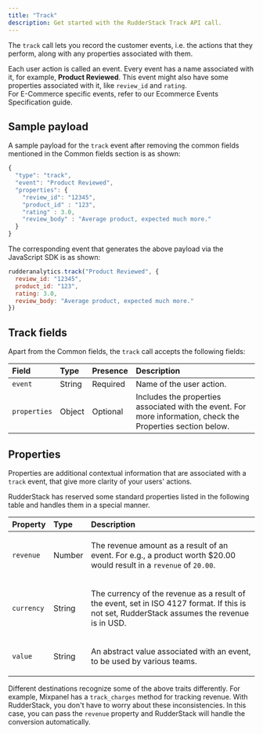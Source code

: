 ```yaml
---
title: "Track"
description: Get started with the RudderStack Track API call.
---
```


The `track` call lets you record the customer events, i.e. the actions that they perform, along with any properties associated with them.

<div class="infoBlock">
Each user action is called an event. Every event has a name associated with it, for example, <strong>Product Reviewed</strong>. This event might also have some properties associated with it, like <code class="inline-code">review_id</code> and <code class="inline-code">rating</code>.
</div>

<div class="successBlock">
For E-Commerce specific events, refer to our <Link to="/event-spec/ecommerce-events-spec/">Ecommerce Events Specification</Link> guide.
</div>

## Sample payload

A sample payload for the `track` event after removing the common fields mentioned in the <Link to="/event-spec/standard-events/common-fields/">Common fields</Link> section is as shown:

```javascript
{
  "type": "track",
  "event": "Product Reviewed",
  "properties": {
    "review_id": "12345",
    "product_id" : "123",
    "rating" : 3.0,
    "review_body" : "Average product, expected much more."
  }
}
```

The corresponding event that generates the above payload via the <Link to="/sources/event-streams/sdks/rudderstack-javascript-sdk/">JavaScript SDK</Link> is as shown:

```javascript
rudderanalytics.track("Product Reviewed", {
  review_id: "12345",
  product_id: "123",
  rating: 3.0,
  review_body: "Average product, expected much more."
})
```

## Track fields

Apart from the <Link to="/event-spec/standard-events/common-fields/">Common fields</Link>, the `track` call accepts the following fields:

| **Field**    | **Type** | **Presence** | **Description**                                                                                                  |
| :----------- | :------- | :----------- | :--------------------------------------------------------------------------------------------------------------- |
| `event`      | String   | Required     | Name of the user action.                                                                                         |
| `properties` | Object   | Optional     | Includes the properties associated with the event. For more information, check the <Link to="#properties">Properties</Link> section below. |

## Properties

Properties are additional contextual information that are associated with a `track` event, that give more clarity of your users' actions.

RudderStack has reserved some standard properties listed in the following table and handles them in a special manner.

<table>
  <thead>
    <tr>
      <th style="text-align:left">
        <b>Property</b>
      </th>
      <th style="text-align:left">
        <b>Type</b>
      </th>
      <th style="text-align:left">
        <b>Description</b>
      </th>
    </tr>
  </thead>
  <tbody>
    <tr>
      <td style="text-align:left">
        <code class="inline-code">revenue</code>
      </td>
      <td style="text-align:left">Number</td>
      <td style="text-align:left">
        <p>The revenue amount as a result of an event. For e.g., a product worth $20.00 would result in a <code class="inline-code">revenue</code> of <code class="inline-code">20.00</code>.</p>
      </td>
    </tr>
    <tr>
      <td style="text-align:left">
        <code class="inline-code">currency</code>
      </td>
      <td style="text-align:left">String</td>
      <td style="text-align:left">
        <p>The currency of the revenue as a result of the event, set in ISO 4127 format. If this is not set, RudderStack assumes the revenue is in USD.</p>
      </td>
    </tr>
    <tr>
      <td style="text-align:left">
        <code class="inline-code">value</code>
      </td>
      <td style="text-align:left">String</td>
      <td style="text-align:left">
        <p>An abstract value associated with an event, to be used by various teams.</p>
      </td>
    </tr>
  </tbody>
</table>

<div class="successBlock">
  Different destinations recognize some of the above traits differently. For example, Mixpanel has a <code class="inline-code">track_charges</code> method for tracking revenue. With RudderStack, you don't have to worry about these inconsistencies. In this case, you can pass the <code class="inline-code">revenue</code> property and RudderStack will handle the conversion automatically.
</div>


